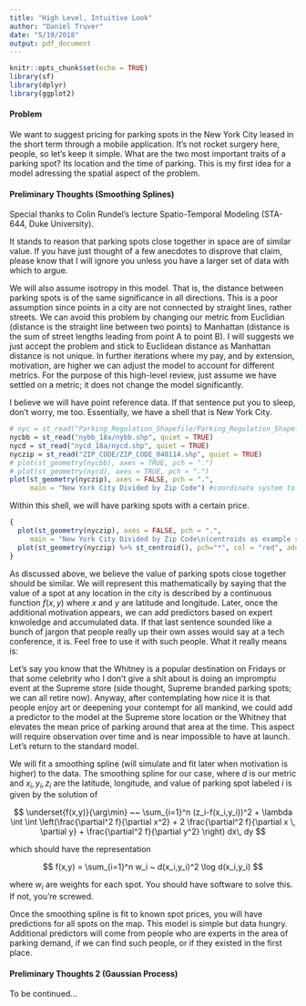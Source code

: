 ```yaml
---
title: "High Level, Intuitive Look"
author: "Daniel Truver"
date: "5/19/2018"
output: pdf_document
---
```


```r
knitr::opts_chunk$set(echo = TRUE)
library(sf)
library(dplyr)
library(ggplot2)
```

#### Problem

We want to suggest pricing for parking spots in the New York City leased in the short term through a mobile application. It's not rocket surgery here, people, so let's keep it simple. What are the two most important traits of a parking spot? Its location and the time of parking. This is my first idea for a model adressing the spatial aspect of the problem. 

#### Preliminary Thoughts (Smoothing Splines)

Special thanks to Colin Rundel's lecture Spatio-Temporal Modeling (STA-644, Duke University).

It stands to reason that parking spots close together in space are of similar value. If you have just thought of a few anecdotes to disprove that claim, please know that I will ignore you unless you have a larger set of data with which to argue. 

We will also assume isotropy in this model. That is, the distance between parking spots is of the same significance in all directions. This is a poor assumption since points in a city are not connected by straight lines, rather streets. We can avoid this problem by changing our metric from Euclidian (distance is the straight line between two points) to Manhattan (distance is the sum of street lengths leading from point A to point B). I will suggests we just accept the problem and stick to Euclidean distance as Manhattan distance is not unique. In further iterations where my pay, and by extension, motivation, are higher we can adjust the model to account for different metrics. For the purpose of this high-level review, just assume we have settled on a metric; it does not change the model significantly.  

I believe we will have point reference data. If that sentence put you to sleep, don't worry, me too. Essentially, we have a shell that is New York City.

```r
# nyc = st_read("Parking_Regulation_Shapefile/Parking_Regulation_Shapefile.shp",quiet = TRUE)
nycbb = st_read("nybb_18a/nybb.shp", quiet = TRUE)
nycd = st_read("nycd_18a/nycd.shp", quiet = TRUE)
nyczip = st_read("ZIP_CODE/ZIP_CODE_040114.shp", quiet = TRUE) 
# plot(st_geometry(nycbb), axes = TRUE, pch = ".")
# plot(st_geometry(nycd), axes = TRUE, pch = ".")
plot(st_geometry(nyczip), axes = FALSE, pch = ".",
     main = "New York City Divided by Zip Code") #coordinate system to be determined 
```

Within this shell, we will have parking spots with a certain price.

```r
{
  plot(st_geometry(nyczip), axes = FALSE, pch = ".",
     main = "New York City Divided by Zip Code\n(centroids as example spots)") #coordinate system to be determined 
  plot(st_geometry(nyczip) %>% st_centroid(), pch="*", col = "red", add = TRUE)
}
```

As discussed above, we believe the value of parking spots close together should be similar. We will represent this mathematically by saying that the value of a spot at any location in the city is described by a continuous function $f(x,y)$ where $x$ and $y$ are latitude and longitude. Later, once the additional motivation appears, we can add predictors based on expert knwoledge and accumulated data. If that last sentence sounded like a bunch of jargon that people really up their own asses would say at a tech conference, it is. Feel free to use it with such people. What it really means is: 

Let's say you know that the Whitney is a popular destination on Fridays or that some celebrity who I don't give a shit about is doing an impromptu event at the Supreme store (side thought, Supreme branded parking spots; we can all retire now). Anyway, after contemplating how nice it is that people enjoy art or deepening your contempt for all mankind, we could add a predictor to the model at the Supreme store location or the Whitney that elevates the mean price of parking around that area at the time. This aspect will require observation over time and is near impossible to have at launch. Let's return to the standard model.

We will fit a smoothing spline (will simulate and fit later when motivation is higher) to the data. The smoothing spline for our case, where $d$ is our metric and $x_i, y_i, z_i$ are the latitude, longitude, and value of parking spot labeled $i$ is given by the solution of

$$
\underset{f(x,y)}{\arg\min} ~~ \sum_{i=1}^n (z_i-f(x_i,y_i))^2 + \lambda \int \int \left(\frac{\partial^2 f}{\partial x^2} + 2 \frac{\partial^2 f}{\partial x \, \partial y} + \frac{\partial^2 f}{\partial y^2} \right) dx\, dy
$$

which should have the representation 

$$
f(x,y) = \sum_{i=1}^n w_i ~ d(x_i,y_i)^2 \log d(x_i,y_i)
$$

where $w_i$ are weights for each spot. You should have software to solve this. If not, you're screwed.

Once the smoothing spline is fit to known spot prices, you will have predictions for all spots on the map. This model is simple but data hungry. Additional predictors will come from people who are experts in the area of parking demand, if we can find such people, or if they existed in the first place. 

#### Preliminary Thoughts 2 (Gaussian Process)

To be continued...

